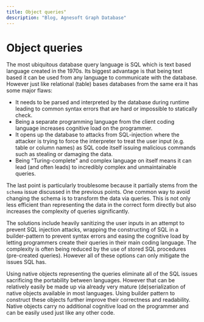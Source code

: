 ```yaml
---
title: Object queries"
description: "Blog, Agnesoft Graph Database"
---
```


# Object queries

The most ubiquitous database query language is SQL which is text based language created in the 1970s. Its biggest advantage is that being text based it can be used from any language to communicate with the database. However just like relational (table) bases databases from the same era it has some major flaws:

-   It needs to be parsed and interpreted by the database during runtime leading to common syntax errors that are hard or impossible to statically check.
-   Being a separate programming language from the client coding language increases cognitive load on the programmer.
-   It opens up the database to attacks from SQL-injection where the attacker is trying to force the interpreter to treat the user input (e.g. table or column names) as SQL code itself issuing malicious commands such as stealing or damaging the data.
-   Being "Turing-complete" and complex language on itself means it can lead (and often leads) to incredibly complex and unmaintainable queries.

The last point is particularly troublesome because it partially stems from the `schema` issue discussed in the previous points. One common way to avoid changing the schema is to transform the data via queries. This is not only less efficient than representing the data in the correct form directly but also increases the complexity of queries significantly.

The solutions include heavily sanitizing the user inputs in an attempt to prevent SQL injection attacks, wrapping the constructing of SQL in a builder-pattern to prevent syntax errors and easing the cognitive load by letting programmers create their queries in their main coding language. The complexity is often being reduced by the use of stored SQL procedures (pre-created queries). However all of these options can only mitigate the issues SQL has.

Using native objects representing the queries eliminate all of the SQL issues sacrificing the portability between languages. However that can be relatively easily be made up via already very mature (de)serialization of native objects available in most languages. Using builder pattern to construct these objects further improve their correctness and readability. Native objects carry no additional cognitive load on the programmer and can be easily used just like any other code.
